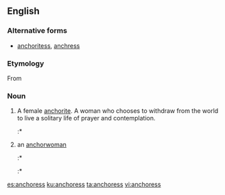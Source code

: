 ==English==

===Alternative forms===
* [[anchoritess]], [[anchress]]

===Etymology===
From {{suffix|anchor|ess|lang=en}}

===Noun===
{{en-noun|anchoresses}}

# A female [[anchorite]]. A woman who chooses to withdraw from the world to live a solitary life of prayer and contemplation.
#:* {{quote-book
|year=2003
|year_published=
|edition=
|editor=
|author=Yōko Wada
|title=A Companion to Ancrene Wisse
|chapter=A Genre of Ancrene Wisse
|url=http://books.google.com.ar/books?id=aw21vOIYZRcC&pg=PA113&dq=%22anchoress%22&hl=en&sa=X&ei=TmwfT7rCL4PfgQfzqsWjDw&redir_esc=y#v=onepage&q=%22anchoress%22&f=false
|genre=
|publisher=DS Brewer
|isbn=9780859917629
|page=39
|passage=… and advises the '''anchoresses''' to take on the basic religious vows …
}}
# {{lb|en|informal}} an [[anchorwoman]]
#:* {{quote-web
|date=2006-02-11
|year=
|first=James
|last=Poniewozik
|author=
|authorlink=
|title=Live from Turin—Sorry, Torino—It's NBC
|site=Time Magazine
|url=http://entertainment.time.com/2006/02/11/live_from_turinsorry_torinoits_1/
|archiveorg=
|accessdate=2012-01-25
|passage=Williams was co-hosting in place of Katie Couric, a move some have speculated was meant to deprive the possible next '''anchoress''' of the CBS Evening News the prime time exposure.
}}
#:* {{quote-web
|date=2007-04-16
|year=
|first=Max
|last=Abelson
|author=
|authorlink=
|title=Sold! 'Money Honey,' Hubby Buy $6.5 M. East Side Townhouse
|site=New York Observer
|url=http://www.observer.com/2007/04/sold-money-honey-hubby-buy-65-m-east-side-townhouse/
|archiveorg=
|accessdate=2012-01-25
|passage=Mr. Thompson reportedly booted executives off a cross-continental Citigroup flight to be alone with the impeccably brunette '''anchoress'''.
}}

[[es:anchoress]]
[[ku:anchoress]]
[[ta:anchoress]]
[[vi:anchoress]]